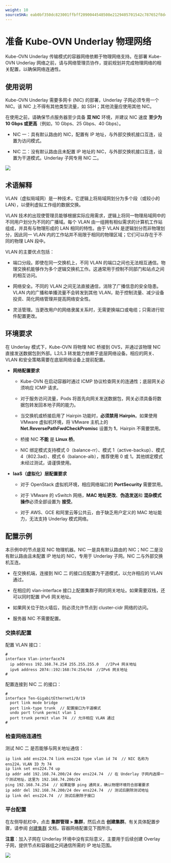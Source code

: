 ```yaml
---
weight: 10
sourceSHA: eab0bf350dc823001ffbff2090044548508e2129405701542c787652f8d4904e
---
```


# 准备 Kube-OVN Underlay 物理网络

Kube-OVN Underlay 传输模式的容器网络依赖于物理网络支持。在部署 Kube-OVN Underlay 网络之前，请与网络管理员协作，提前规划并完成物理网络的相关配置，以确保网络连通性。

## 使用说明

Kube-OVN Underlay 需要多网卡 (NIC) 的部署，Underlay 子网必须专用一个 NIC。该 NIC 上不得有其他类型流量，如 SSH；其他流量应使用其他 NIC。

在使用之前，请确保节点服务器至少具备 **双 NIC** 环境，并建议 NIC 速度 **至少为 10 Gbps 或更高**（例如，10 Gbps、25 Gbps、40 Gbps）。

- NIC 一：具有默认路由的 NIC，配置有 IP 地址，与外部交换机接口互连，设置为访问模式。

- NIC 二：没有默认路由且未配置 IP 地址的 NIC，与外部交换机接口互连，设置为干道模式。Underlay 子网专用 NIC 二。

![](../../../../en/configure/networking/assets/ovnunderlay.png)

## 术语解释

VLAN（虚拟局域网）是一种技术，它逻辑上将局域网划分为多个段（或较小的 LAN），以便利虚拟工作组的数据交换。

VLAN 技术的出现使管理员能够根据实际应用需求，逻辑上将同一物理局域网中的不同用户划分为不同的广播域。每个 VLAN 由一组拥有相似需求的计算机工作站组成，并具有与物理形成的 LAN 相同的特性。由于 VLAN 是逻辑划分而非物理划分，因此同一 VLAN 内的工作站并不局限于相同的物理区域；它们可以存在于不同的物理 LAN 段中。

VLAN 的主要优点包括：

- 端口分段。即使在同一交换机上，不同 VLAN 的端口之间也无法相互通信。物理交换机能够作为多个逻辑交换机工作。这通常用于控制不同部门和站点之间的相互访问。

- 网络安全。不同的 VLAN 之间无法直接通信，消除了广播信息的安全隐患。VLAN 内的广播和单播流量不会转发到其他 VLAN，助于控制流量、减少设备投资、简化网络管理并提高网络安全性。

- 灵活管理。当更改用户的网络隶属关系时，无需更换端口或电缆；只需进行软件配置更改。

## 环境要求

在 Underlay 模式下，Kube-OVN 将物理 NIC 桥接到 OVS，并通过该物理 NIC 直接发送数据包到外部。L2/L3 转发能力依赖于底层网络设备。相应的网关、VLAN 和安全策略需要在底层网络设备上提前配置。

- **网络配置要求**

  - Kube-OVN 在启动容器时通过 ICMP 协议检查网关的连通性；底层网关必须响应 ICMP 请求。

  - 对于服务访问流量，Pods 将首先向网关发送数据包，网关必须具备将数据包转发回本地子网的能力。

  - 当交换机或桥接启用了 Hairpin 功能时，**必须禁用 Hairpin**。如果使用 VMware 虚拟机环境，将 VMware 主机上的 **Net.ReversePathFwdCheckPromisc** 设置为 **1**，Hairpin 不需要禁用。

  - 桥接 NIC **不能** 是 **Linux 桥**。

  - NIC 绑定模式支持模式 0（balance-rr）、模式 1（active-backup）、模式 4（802.3ad）、模式 6（balance-alb），推荐使用 0 或 1。其他绑定模式未经过测试，请谨慎使用。

- **IaaS（虚拟化）层配置要求**

  - 对于 OpenStack 虚拟机环境，相应网络端口的 **PortSecurity** 需要禁用。

  - 对于 VMware 的 vSwitch 网络，**MAC 地址更改**、**伪造发送**和 **混杂模式操作**必须全部设置为 **接受**。

  - 对于 AWS、GCE 和阿里云等公共云，由于缺乏用户定义的 MAC 地址能力，无法支持 Underlay 模式网络。

## 配置示例

本示例中的节点是双 NIC 物理机器。NIC 一是具有默认路由的 NIC；NIC 二是没有默认路由且未配置 IP 地址的 NIC，专用于 Underlay 子网。NIC 二与外部交换机互连。

- 在交换机端，连接到 NIC 二 的接口应配置为干道模式，以允许相应的 VLAN 通过。

- 在相应的 vlan-interface 接口上配置集群子网的网关地址。如果需要双栈，还可以同时配置 IPv6 网关地址。

- 如果网关位于防火墙后，则必须允许节点到 cluster-cidr 网络的访问。

- 服务器 NIC 不需要配置。

### 交换机配置

配置 VLAN 接口：

```
#
interface Vlan-interface74
  ip address 192.168.74.254 255.255.255.0   //IPv4 网关地址
  ipv6 address 2074::192:168:74:254/64  //IPv6 网关地址
#
```

配置连接到 NIC 二 的接口：

```
#
interface Ten-GigabitEthernet1/0/19
  port link mode bridge
  port link-type trunk  // 配置接口为干道模式
  undo port trunk permit vlan 1
  port trunk permit vlan 74  // 允许相应 VLAN 通过
#
```

### 检查网络连通性

测试 NIC 二 是否能够与网关地址通信：

```
ip link add ens224.74 link ens224 type vlan id 74  // NIC 名称为 ens224，VLAN ID 为 74
ip link set ens224.74 up
ip addr add 192.168.74.200/24 dev ens224.74  // 在 Underlay 子网内选择一个测试地址，这里为 192.168.74.200/24
ping 192.168.74.254  // 如果能够 ping 通网关，确认物理环境符合部署要求
ip addr del 192.168.74.200/24 dev ens224.74  // 测试后删除测试地址
ip link del ens224.74  // 测试后删除子接口
```

### 平台配置

在左侧导航栏中，点击 **集群管理 > 集群**，然后点击 **创建集群**。有关具体配置步骤，请参阅 [创建集群]() 文档，容器网络配置见下图所示。

**注意**：加入子网在 Underlay 环境中没有实际意义，主要用于后续创建 Overlay 子网，提供节点和容器组之间通信所需的 IP 地址范围。

![](../../../../en/configure/networking/assets/ovnunderlayexample.png)
